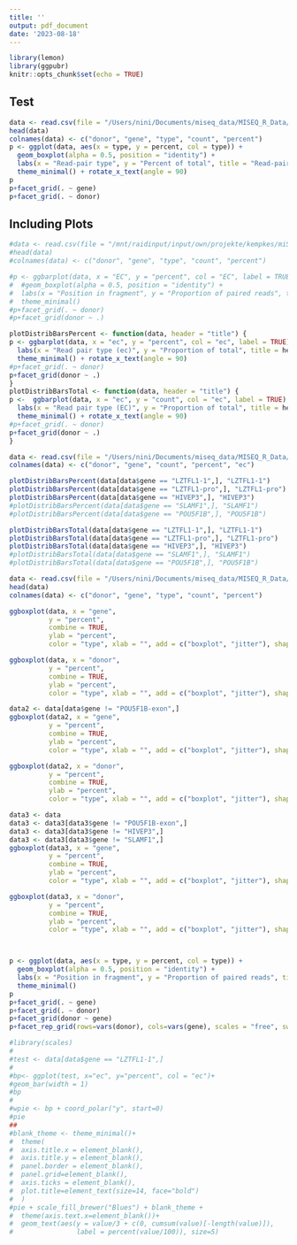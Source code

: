 ```yaml
---
title: ''
output: pdf_document
date: '2023-08-18'
---
```


```r
library(lemon)
library(ggpubr)
knitr::opts_chunk$set(echo = TRUE)
```

## Test
```r
data <- read.csv(file = "/Users/nini/Documents/miseq_data/MISEQ_R_Data/read.quality", header = FALSE, sep = "\t")
head(data)
colnames(data) <- c("donor", "gene", "type", "count", "percent")
p <- ggplot(data, aes(x = type, y = percent, col = type)) +
  geom_boxplot(alpha = 0.5, position = "identity") +
  labs(x = "Read-pair type", y = "Percent of total", title = "Read-pair type distribution") +
  theme_minimal() + rotate_x_text(angle = 90)
p
p+facet_grid(. ~ gene)
p+facet_grid(. ~ donor)

```



## Including Plots

```r
#data <- read.csv(file = "/mnt/raidinput/input/own/projekte/kempkes/miSeq_230804/final/gotohEC/combined/LZTFL1-1.merged", header = FALSE, sep = "\t")
#head(data)
#colnames(data) <- c("donor", "gene", "type", "count", "percent")

#p <- ggbarplot(data, x = "EC", y = "percent", col = "EC", label = TRUE) +
#  #geom_boxplot(alpha = 0.5, position = "identity") +
#  labs(x = "Position in fragment", y = "Proportion of paired reads", title = "Positions covered by both reads of a pair, shown as a proportion of total") +
#  theme_minimal()
#p+facet_grid(. ~ donor)
#p+facet_grid(donor ~ .)
```

```r
plotDistribBarsPercent <- function(data, header = "title") {
p <- ggbarplot(data, x = "ec", y = "percent", col = "ec", label = TRUE) +
  labs(x = "Read pair type (ec)", y = "Proportion of total", title = header) +
  theme_minimal() + rotate_x_text(angle = 90)
#p+facet_grid(. ~ donor)
p+facet_grid(donor ~ .)
}
plotDistribBarsTotal <- function(data, header = "title") {
p <-  ggbarplot(data, x = "ec", y = "count", col = "ec", label = TRUE) +
  labs(x = "Read pair type (EC)", y = "Proportion of total", title = header) +
  theme_minimal() + rotate_x_text(angle = 90)
#p+facet_grid(. ~ donor)
p+facet_grid(donor ~ .)
}

data <- read.csv(file = "/Users/nini/Documents/miseq_data/MISEQ_R_Data/ec_counts.merged", header = FALSE, sep = "\t")
colnames(data) <- c("donor", "gene", "count", "percent", "ec")

plotDistribBarsPercent(data[data$gene == "LZTFL1-1",], "LZTFL1-1")
plotDistribBarsPercent(data[data$gene == "LZTFL1-pro",], "LZTFL1-pro")
plotDistribBarsPercent(data[data$gene == "HIVEP3",], "HIVEP3")
#plotDistribBarsPercent(data[data$gene == "SLAMF1",], "SLAMF1")
#plotDistribBarsPercent(data[data$gene == "POU5F1B",], "POU5F1B")

plotDistribBarsTotal(data[data$gene == "LZTFL1-1",], "LZTFL1-1")
plotDistribBarsTotal(data[data$gene == "LZTFL1-pro",], "LZTFL1-pro")
plotDistribBarsTotal(data[data$gene == "HIVEP3",], "HIVEP3")
#plotDistribBarsTotal(data[data$gene == "SLAMF1",], "SLAMF1")
#plotDistribBarsTotal(data[data$gene == "POU5F1B",], "POU5F1B")
```




```r
data <- read.csv(file = "/Users/nini/Documents/miseq_data/MISEQ_R_Data/read.quality", header = FALSE, sep = "\t")
head(data)
colnames(data) <- c("donor", "gene", "type", "count", "percent")

ggboxplot(data, x = "gene",
          y = "percent",
          combine = TRUE,
          ylab = "percent",
          color = "type", xlab = "", add = c("boxplot", "jitter"), shape = "donor") + rotate_x_text(angle = 90)

ggboxplot(data, x = "donor",
          y = "percent",
          combine = TRUE,
          ylab = "percent",
          color = "type", xlab = "", add = c("boxplot", "jitter"), shape = "gene") + rotate_x_text(angle = 90)

data2 <- data[data$gene != "POU5F1B-exon",]
ggboxplot(data2, x = "gene",
          y = "percent",
          combine = TRUE,
          ylab = "percent",
          color = "type", xlab = "", add = c("boxplot", "jitter"), shape = "donor") + rotate_x_text(angle = 90)

ggboxplot(data2, x = "donor",
          y = "percent",
          combine = TRUE,
          ylab = "percent",
          color = "type", xlab = "", add = c("boxplot", "jitter"), shape = "gene") + rotate_x_text(angle = 90)

data3 <- data
data3 <- data3[data3$gene != "POU5F1B-exon",]
data3 <- data3[data3$gene != "HIVEP3",]
data3 <- data3[data3$gene != "SLAMF1",]
ggboxplot(data3, x = "gene",
          y = "percent",
          combine = TRUE,
          ylab = "percent",
          color = "type", xlab = "", add = c("boxplot", "jitter"), shape = "donor") + rotate_x_text(angle = 90)

ggboxplot(data3, x = "donor",
          y = "percent",
          combine = TRUE,
          ylab = "percent",
          color = "type", xlab = "", add = c("boxplot", "jitter"), shape = "gene") + rotate_x_text(angle = 90)



p <- ggplot(data, aes(x = type, y = percent, col = type)) +
  geom_boxplot(alpha = 0.5, position = "identity") +
  labs(x = "Position in fragment", y = "Proportion of paired reads", title = "Positions covered by both reads of a pair, shown as a proportion of total") +
  theme_minimal()
p
p+facet_grid(. ~ gene)
p+facet_grid(. ~ donor)
p+facet_grid(donor ~ gene)
p+facet_rep_grid(rows=vars(donor), cols=vars(gene), scales = "free", switch="both", repeat.tick.labels = 'y')

```
```r
#library(scales)
#
#test <- data[data$gene == "LZTFL1-1",]
#
#bp<- ggplot(test, x="ec", y="percent", col = "ec")+
#geom_bar(width = 1)
#bp
#
#wpie <- bp + coord_polar("y", start=0)
#pie
##
#blank_theme <- theme_minimal()+
#  theme(
#  axis.title.x = element_blank(),
#  axis.title.y = element_blank(),
#  panel.border = element_blank(),
#  panel.grid=element_blank(),
#  axis.ticks = element_blank(),
#  plot.title=element_text(size=14, face="bold")
#  )
#pie + scale_fill_brewer("Blues") + blank_theme +
#  theme(axis.text.x=element_blank())+
#  geom_text(aes(y = value/3 + c(0, cumsum(value)[-length(value)]), 
#                label = percent(value/100)), size=5)
```